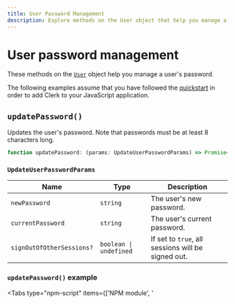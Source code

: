 ```yaml
---
title: User Password Management
description: Explore methods on the User object that help you manage a user's password.
---
```


# User password management

These methods on the [`User`](/docs/references/javascript/user/user) object help you manage a user's password.

The following examples assume that you have followed the [quickstart](/docs/quickstarts/javascript) in order to add Clerk to your JavaScript application.

## `updatePassword()`

Updates the user's password. Note that passwords must be at least 8 characters long.

```typescript
function updatePassword: (params: UpdateUserPasswordParams) => Promise<User>;
```

### `UpdateUserPasswordParams`

| Name | Type | Description |
| --- | --- | --- |
| `newPassword` | `string` | The user's new password. |
| `currentPassword` | `string` | The user's current password. |
| `signOutOfOtherSessions?` | `boolean \| undefined` | If set to `true`, all sessions will be signed out. |

### `updatePassword()` example

<InjectKeys>

<Tabs type="npm-script" items={['NPM module', '<script>']}>
  <Tab>
    <CodeBlockTabs options={["main.js", "index.html"]}>
    ```js filename="main.js"
    import Clerk from '@clerk/clerk-js';

    // Initialize Clerk with your Clerk publishable key
    const clerk = new Clerk('{{pub_key}}');
    await clerk.load();

    if (clerk.user) {
      document
        .getElementById("update-password-button")
        .addEventListener("click", async function () {
          const currentPassword = document.getElementById("current-password").value;
          const newPassword = document.getElementById("new-password").value;
          try {
            await clerk.user.updatePassword({
              currentPassword,
              newPassword,
            });
          } catch (err) {
            console.error(err);
          }
        });
    } else {
      document.getElementById("app").innerHTML = `
        <div id="sign-in"></div>
      `;

      const signInDiv = document.getElementById("sign-in");

      clerk.mountSignIn(signInDiv);
    }
    ```

    ```html filename="index.html"
    <!doctype html>
    <html lang="en">
      <head>
        <meta charset="UTF-8" />
        <link rel="icon" type="image/svg+xml" href="/vite.svg" />
        <meta name="viewport" content="width=device-width, initial-scale=1.0" />
        <title>Clerk + JavaScript App</title>
      </head>
      <body>
        <div id="app"></div>

        <h1>Update password</h1>
        <input
          type="password"
          id="current-password"
          placeholder="Current password"
        />
        <input
          type="password"
          id="new-password"
          placeholder="New password"
        />
        <button id="update-password-button">Update password</button>

        <script type="module" src="/main.js"></script>
      </body>
    </html>
    ```
    </CodeBlockTabs>
  </Tab>

  <Tab>
  ```html filename="index.html"
    <h1>Update password</h1>
    <input
      type="password"
      id="current-password"
      placeholder="Current password"
    />
    <input
      type="password"
      id="new-password"
      placeholder="New password"
    />
    <button id="update-password-button">Update password</button>

    <script>
      window.addEventListener("load", async function () {
        await Clerk.load();

        if (Clerk.user) {
          document
            .getElementById("update-password-button")
            .addEventListener("click", async function () {
              const currentPassword =
                document.getElementById("current-password").value;
              const newPassword = document.getElementById("new-password").value;
              try {
                await Clerk.user.updatePassword({
                  currentPassword,
                  newPassword,
                });
              } catch (err) {
                console.error(err);
              }
            });
        } else {
          document.getElementById("app").innerHTML = `
              <div id="sign-in"></div>
            `;

          const signInDiv = document.getElementById("sign-in");

          Clerk.mountSignIn(signInDiv);
        }
      });
    </script>
  ```
  </Tab>
</Tabs>

</InjectKeys>

## `removePassword()`

Removes the user's password.

```typescript
function removePassword: (params: RemoveUserPasswordParams) => Promise<User>;
```

### `RemoveUserPasswordParams`

| Name | Type | Description |
| --- | --- | --- |
| `currentPassword` | `string` | The user's current password. |

### `removePassword()` example

<InjectKeys>

<Tabs type="npm-script" items={['NPM module', '<script>']}>
  <Tab>
    <CodeBlockTabs options={["main.js", "index.html"]}>
    ```js filename="main.js"
    import Clerk from '@clerk/clerk-js';

    // Initialize Clerk with your Clerk publishable key
    const clerk = new Clerk('{{pub_key}}');
    await clerk.load();

    if (clerk.user) {
      document
        .getElementById("remove-password-button")
        .addEventListener("click", async () => {
          const currentPassword = document.getElementById("current-password").value;
          clerk.user
            .removePassword({ currentPassword })
            .then((response) => {
              console.log(response);
              console.log("Password removed successfully");
            })
            .catch((error) => {
              document.getElementById("error").innerHTML =
                error.errors[0].longMessage;
              console.log("An error occurred:", error.errors);
            });
        });
    } else {
      document.getElementById("app").innerHTML = `
        <div id="sign-in"></div>
      `;

      const signInDiv = document.getElementById("sign-in");

      clerk.mountSignIn(signInDiv);
    }
    ```

    ```html filename="index.html"
    <!doctype html>
    <html lang="en">
      <head>
        <meta charset="UTF-8" />
        <link rel="icon" type="image/svg+xml" href="/vite.svg" />
        <meta name="viewport" content="width=device-width, initial-scale=1.0" />
        <title>Clerk + JavaScript App</title>
      </head>
      <body>
        <div id="app"></div>

        <input
          type="password"
          id="current-password"
          placeholder="Current password"
        />
        <p id="error"></p>
        <button id="remove-password-button">Remove Password</button>

        <script type="module" src="/main.js"></script>
      </body>
    </html>
    ```
    </CodeBlockTabs>
  </Tab>

  <Tab>
  ```html filename="index.html"
    <input
      type="password"
      id="current-password"
      placeholder="Current password"
    />
    <p id="error"></p>
    <button id="remove-password-button">Remove Password</button>

    <script>
      window.addEventListener("load", async function () {
        await Clerk.load();

        if (Clerk.user) {
          document
            .getElementById("remove-password-button")
            .addEventListener("click", async () => {
              const currentPassword =
                document.getElementById("current-password").value;
              Clerk.user
                .removePassword({ currentPassword })
                .then((response) => {
                  console.log(response);
                  console.log("Password removed successfully");
                })
                .catch((error) => {
                  document.getElementById("error").innerHTML =
                    error.errors[0].longMessage;
                  console.log("An error occurred:", error.errors);
                });
            });
        } else {
          document.getElementById("app").innerHTML = `
              <div id="sign-in"></div>
            `;

          const signInDiv = document.getElementById("sign-in");

          Clerk.mountSignIn(signInDiv);
        }
      });
    </script>
  ```
  </Tab>
</Tabs>

</InjectKeys>
